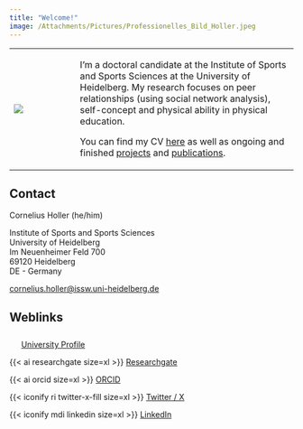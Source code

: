 ```yaml
---
title: "Welcome!"
image: /Attachments/Pictures/Professionelles_Bild_Holler.jpeg
---
```


+--------------------------------------------------------------------------+----------------------------------------------------------------------------------------------------------------------------------------------------------------------------------------------------------------------------------------------+
| ![](Attachments/Pictures/Muenster_Poster_Holler.jpg){fig-align="center"} | I'm a doctoral candidate at the Institute of Sports and Sports Sciences at the University of Heidelberg. My research focuses on peer relationships (using social network analysis), self-concept and physical ability in physical education. |
|                                                                          |                                                                                                                                                                                                                                              |
|                                                                          | You can find my CV [here](CV.qmd) as well as ongoing and finished [projects](projects.qmd) and [publications](publications.qmd).                                                                                                             |
+--------------------------------------------------------------------------+----------------------------------------------------------------------------------------------------------------------------------------------------------------------------------------------------------------------------------------------+

## Contact

Cornelius Holler (he/him)

Institute of Sports and Sports Sciences\
University of Heidelberg\
Im Neuenheimer Feld 700\
69120 Heidelberg\
DE - Germany

[cornelius.holler\@issw.uni-heidelberg.de](mailto:cornelius.holler@issw.uni-heidelberg.de)

## Weblinks

![](Attachments/Pictures/ISSW_logo.png){width="17" height="24"} [University Profile](https://www.issw.uni-heidelberg.de/personal/homepage/holler_c.html){target="_blank"}

{{< ai researchgate size=xl >}} [Researchgate](https://www.researchgate.net/profile/Cornelius_Holler){target="_blank"}

{{< ai orcid size=xl >}} [ORCID](https://orcid.org/0009-0008-6599-8971){target="_blank"}

{{< iconify ri twitter-x-fill size=xl >}} [Twitter / X](https://twitter.com/CorneliusHoller){target="_blank"}

{{< iconify mdi linkedin size=xl >}} [LinkedIn](https://www.linkedin.com/in/cornelius-holler/){target="_blank"}
